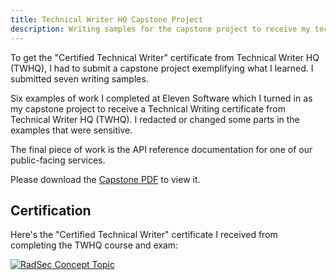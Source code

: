 ```yaml
---
title: Technical Writer HQ Capstone Project
description: Writing samples for the capstone project to receive my technical writing certificate from TWHQ
---
```


To get the "Certified Technical Writer" certificate from Technical Writer HQ (TWHQ), I had to submit
a capstone project exemplifying what I learned. I submitted seven writing samples.

Six examples of work I completed at Eleven Software which I turned in as my capstone project to
receive a Technical Writing certificate from Technical Writer HQ (TWHQ). I redacted or changed some
parts in the examples that were sensitive.

The final piece of work is the API reference documentation for one of our public-facing services.

Please download the [Capstone PDF](/src/assets/Holden_Hewett_TWHQ_Capstone_Project.pdf) to view it.


## Certification

Here's the "Certified Technical Writer" certificate I received from completing the TWHQ course and
exam:

[![RadSec Concept Topic](/src/assets/twhq-cert.jpg)](/src/assets/twhq-cert.jpg)